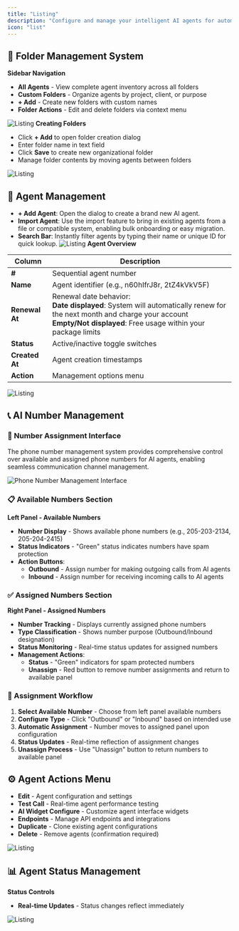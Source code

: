 ```yaml
---
title: "Listing"
description: "Configure and manage your intelligent AI agents for automated customer interactions"
icon: "list"
---
```


## 📁 Folder Management System

**Sidebar Navigation**
- **All Agents** - View complete agent inventory across all folders
- **Custom Folders** - Organize agents by project, client, or purpose
- **+ Add** - Create new folders with custom names
- **Folder Actions** - Edit and delete folders via context menu


![Listing](/images/ai/AI-agent/listing/folder.png)
**Creating Folders**
- Click **+ Add** to open folder creation dialog
- Enter folder name in text field
- Click **Save** to create new organizational folder
- Manage folder contents by moving agents between folders

![Listing](/images/ai/AI-agent/listing/adds.png)
## 🤖 Agent Management

- **+ Add Agent**: Open the dialog to create a brand new AI agent.
- **Import Agent**: Use the import feature to bring in existing agents from a file or compatible system, enabling bulk onboarding or easy migration.
- **Search Bar**: Instantly filter agents by typing their name or unique ID for quick lookup.
![Listing](/images/ai/AI-agent/listing/headers.png)
**Agent Overview**

| Column | Description |
|--------|-------------|
| **#** | Sequential agent number |
| **Name** | Agent identifier (e.g., n60hIfrJ8r, 2tZ4kVkV5F) |
| **Renewal At** | Renewal date behavior:<br/>**Date displayed**: System will automatically renew for the next month and charge your account<br/>**Empty/Not displayed**: Free usage within your package limits |
| **Status** | Active/inactive toggle switches |
| **Created At** | Agent creation timestamps |
| **Action** | Management options menu |

![Listing](/images/ai/AI-agent/listing/overviews.png)
## 📞 AI Number Management 

### 🔧 Number Assignment Interface
The phone number management system provides comprehensive control over available and assigned phone numbers for AI agents, enabling seamless communication channel management.

![Phone Number Management Interface](/images/ai/AI-agent/listing/number-management.png)

### 📋 Available Numbers Section
**Left Panel - Available Numbers**
- **Number Display** - Shows available phone numbers (e.g., 205-203-2134, 205-204-2415)
- **Status Indicators** - "Green" status indicates numbers have spam protection
- **Action Buttons**:
  - **Outbound** - Assign number for making outgoing calls from AI agents
  - **Inbound** - Assign number for receiving incoming calls to AI agents

### ✅ Assigned Numbers Section  

**Right Panel - Assigned Numbers**
- **Number Tracking** - Displays currently assigned phone numbers
- **Type Classification** - Shows number purpose (Outbound/Inbound designation)
- **Status Monitoring** - Real-time status updates for assigned numbers
- **Management Actions**:
  - **Status** - "Green" indicators for spam protected numbers
  - **Unassign** - Red button to remove number assignments and return to available panel

### 🔄 Assignment Workflow
1. **Select Available Number** - Choose from left panel available numbers
2. **Configure Type** - Click "Outbound" or "Inbound" based on intended use
3. **Automatic Assignment** - Number moves to assigned panel upon configuration
4. **Status Updates** - Real-time reflection of assignment changes
5. **Unassign Process** - Use "Unassign" button to return numbers to available panel



## ⚙️ Agent Actions Menu
- **Edit** - Agent configuration and settings
- **Test Call** - Real-time agent performance testing
- **AI Widget Configure** - Customize agent interface widgets
- **Endpoints** - Manage API endpoints and integrations
- **Duplicate** - Clone existing agent configurations
- **Delete** - Remove agents (confirmation required)

![Listing](/images/ai/AI-agent/listing/actions.png)

## 📊 Agent Status Management
**Status Controls**
- **Real-time Updates** - Status changes reflect immediately

![Listing](/images/ai/AI-agent/listing/statuss.png)

 

